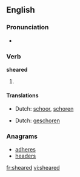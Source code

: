==English==

===Pronunciation===
* {{a|US}} {{IPA|/'ʃiɻd/}}

===Verb===
'''sheared'''

# {{past of| to [[shear]]}}

====Translations====
{{trans-top|past tense of shear}}
*Dutch: [[schoor]], [[schoren]]
{{trans-mid}}
{{trans-bottom}}
{{trans-top|past participle of shear}}
*Dutch: [[geschoren]]
{{trans-mid}}
{{trans-bottom}}
===Anagrams===
*[[adheres]]
*[[headers]]

[[fr:sheared]]
[[vi:sheared]]